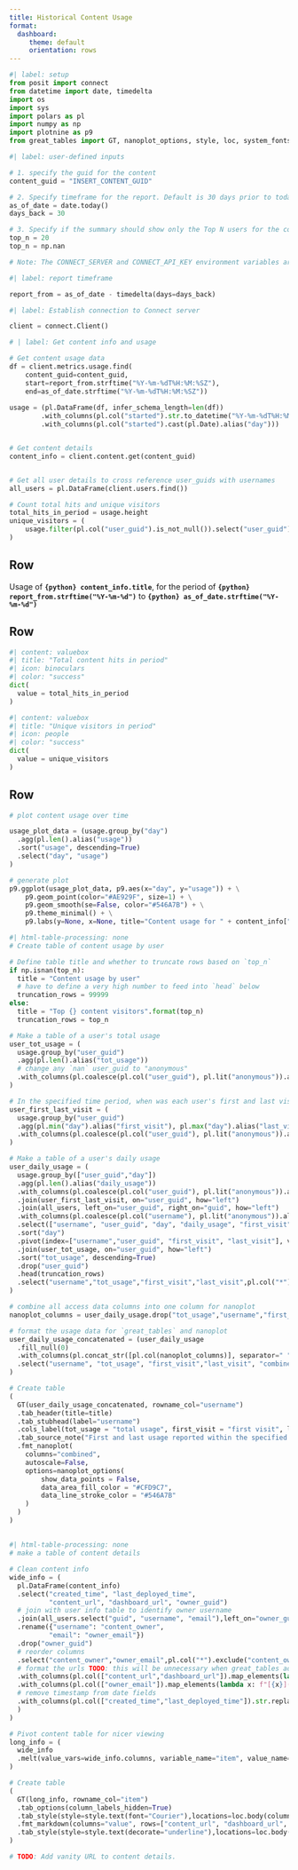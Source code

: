```yaml
---
title: Historical Content Usage
format:
  dashboard:
     theme: default
     orientation: rows
---
```


```python
#| label: setup
from posit import connect
from datetime import date, timedelta
import os
import sys
import polars as pl
import numpy as np
import plotnine as p9
from great_tables import GT, nanoplot_options, style, loc, system_fonts, md

```


```python
#| label: user-defined inputs 

# 1. specify the guid for the content
content_guid = "INSERT_CONTENT_GUID" 

# 2. Specify timeframe for the report. Default is 30 days prior to today
as_of_date = date.today()
days_back = 30

# 3. Specify if the summary should show only the Top N users for the content (e.g., `top_n = 10`), or all users (as indicated by `np.nan`). Default is `np.nan` so that all users are shown. 
top_n = 20
top_n = np.nan

# Note: The CONNECT_SERVER and CONNECT_API_KEY environment variables are required for this report to pull usage data. Use environment variables for added security; do not hard-code your API key or other secrets.

```


```python
#| label: report timeframe

report_from = as_of_date - timedelta(days=days_back)

```



```python
#| label: Establish connection to Connect server

client = connect.Client() 

```

```python
# | label: Get content info and usage

# Get content usage data
df = client.metrics.usage.find(
    content_guid=content_guid,
    start=report_from.strftime("%Y-%m-%dT%H:%M:%SZ"),
    end=as_of_date.strftime("%Y-%m-%dT%H:%M:%SZ"))
    
usage = (pl.DataFrame(df, infer_schema_length=len(df))
        .with_columns(pl.col("started").str.to_datetime("%Y-%m-%dT%H:%M:%SZ"))
        .with_columns(pl.col("started").cast(pl.Date).alias("day")))


# Get content details
content_info = client.content.get(content_guid)


# Get all user details to cross reference user_guids with usernames
all_users = pl.DataFrame(client.users.find())

# Count total hits and unique visitors
total_hits_in_period = usage.height
unique_visitors = (
    usage.filter(pl.col("user_guid").is_not_null()).select("user_guid").n_unique()
)
```

## Row

Usage of **`{python} content_info.title`**, for the period of **`{python} report_from.strftime("%Y-%m-%d")`** to **`{python} as_of_date.strftime("%Y-%m-%d")`**


## Row 

```python
#| content: valuebox
#| title: "Total content hits in period"
#| icon: binoculars
#| color: "success"
dict(
  value = total_hits_in_period
)
```

```python
#| content: valuebox
#| title: "Unique visitors in period"
#| icon: people
#| color: "success"
dict(
  value = unique_visitors
)
```


## Row 

```python
# plot content usage over time

usage_plot_data = (usage.group_by("day")
  .agg(pl.len().alias("usage"))
  .sort("usage", descending=True)
  .select("day", "usage")
) 

# generate plot
p9.ggplot(usage_plot_data, p9.aes(x="day", y="usage")) + \
    p9.geom_point(color="#AE929F", size=1) + \
    p9.geom_smooth(se=False, color="#546A7B") + \
    p9.theme_minimal() + \
    p9.labs(y=None, x=None, title="Content usage for " + content_info["title"])

```


```python
#| html-table-processing: none
# Create table of content usage by user

# Define table title and whether to truncate rows based on `top_n`
if np.isnan(top_n):
  title = "Content usage by user"
  # have to define a very high number to feed into `head` below
  truncation_rows = 99999
else:
  title = "Top {} content visitors".format(top_n)
  truncation_rows = top_n

# Make a table of a user's total usage
user_tot_usage = (
  usage.group_by("user_guid")
  .agg(pl.len().alias("tot_usage"))
  # change any `nan` user_guid to "anonymous"
  .with_columns(pl.coalesce(pl.col("user_guid"), pl.lit("anonymous")).alias("user_guid")) 
)

# In the specified time period, when was each user's first and last visit?
user_first_last_visit = (
  usage.group_by("user_guid")
  .agg(pl.min("day").alias("first_visit"), pl.max("day").alias("last_visit"))
  .with_columns(pl.coalesce(pl.col("user_guid"), pl.lit("anonymous")).alias("user_guid"))
)

# Make a table of a user's daily usage
user_daily_usage = (
  usage.group_by(["user_guid","day"])
  .agg(pl.len().alias("daily_usage"))
  .with_columns(pl.coalesce(pl.col("user_guid"), pl.lit("anonymous")).alias("user_guid"))
  .join(user_first_last_visit, on="user_guid", how="left")
  .join(all_users, left_on="user_guid", right_on="guid", how="left")
  .with_columns(pl.coalesce(pl.col("username"), pl.lit("anonymous")).alias("username"))
  .select(["username", "user_guid", "day", "daily_usage", "first_visit", "last_visit"])
  .sort("day")
  .pivot(index=["username","user_guid", "first_visit", "last_visit"], values="daily_usage", columns="day")
  .join(user_tot_usage, on="user_guid", how="left")
  .sort("tot_usage", descending=True)
  .drop("user_guid")
  .head(truncation_rows)
  .select("username","tot_usage","first_visit","last_visit",pl.col("*").exclude("username","tot_usage","first_visit","last_visit"))
)

# combine all access data columns into one column for nanoplot
nanoplot_columns = user_daily_usage.drop("tot_usage","username","first_visit","last_visit").columns

# format the usage data for `great_tables` and nanoplot
user_daily_usage_concatenated = (user_daily_usage
  .fill_null(0)
  .with_columns(pl.concat_str([pl.col(nanoplot_columns)], separator=" ").alias("combined"))
  .select("username", "tot_usage", "first_visit","last_visit", "combined")
)

# Create table
(
  GT(user_daily_usage_concatenated, rowname_col="username")
  .tab_header(title=title)
  .tab_stubhead(label="username")
  .cols_label(tot_usage = "total usage", first_visit = "first visit", last_visit = "last visit")
  .tab_source_note("First and last usage reported within the specified timeframe")
  .fmt_nanoplot(
    columns="combined",
    autoscale=False,
    options=nanoplot_options(
        show_data_points = False,
        data_area_fill_color = "#CFD9C7",
        data_line_stroke_color = "#546A7B"
    )
  )
)


```


##

```python
#| html-table-processing: none
# make a table of content details

# Clean content info
wide_info = (
  pl.DataFrame(content_info)
  .select("created_time", "last_deployed_time", 
          "content_url", "dashboard_url", "owner_guid")
  # join with user info table to identify owner username
  .join(all_users.select("guid", "username", "email"),left_on="owner_guid", right_on="guid", how="left")
  .rename({"username": "content_owner",
          "email": "owner_email"})
  .drop("owner_guid")
  # reorder columns
  .select("content_owner","owner_email",pl.col("*").exclude("content_owner","owner_email"))
  # format the urls TODO: this will be unnecessary when great_tables adds fmt_url. See https://github.com/posit-dev/great-tables/issues/80
  .with_columns(pl.col(["content_url","dashboard_url"]).map_elements(lambda x: f"<{x}>", return_dtype=pl.String))
  .with_columns(pl.col(["owner_email"]).map_elements(lambda x: f"[{x}](mailto:{x})", return_dtype=pl.String))
  # remove timestamp from date fields
  .with_columns(pl.col(["created_time","last_deployed_time"]).str.replace(r"T.*", "")
  )
)

# Pivot content table for nicer viewing
long_info = (
  wide_info  
  .melt(value_vars=wide_info.columns, variable_name="item", value_name="value")
)

# Create table
(
  GT(long_info, rowname_col="item")
  .tab_options(column_labels_hidden=True)
  .tab_style(style=style.text(font="Courier"),locations=loc.body(columns="value"))
  .fmt_markdown(columns="value", rows=["content_url", "dashboard_url", "owner_email"])
  .tab_style(style=style.text(decorate="underline"),locations=loc.body(rows=["content_url","dashboard_url","owner_email"], columns="value"))
)

# TODO: Add vanity URL to content details. 
  
```

